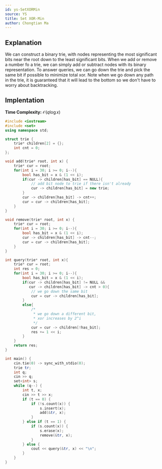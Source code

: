 ```yaml
---
id: ys-SetXORMin
source: YS
title: Set XOR-Min
author: Chongtian Ma
---
```


## Explanation

We can construct a binary trie, with nodes representing the most significant bits near the root down to the least significant bits. When we add or remove a number fo a trie, we can simply add or subtract nodes with its binary representation. To answer queries, we can go down the trie and pick the same bit if possible to minimize total xor. Note when we go down any path in the trie, it is guaranteed that it will lead to the bottom so we don't have to worry about backtracking.


## Implentation

**Time Complexity:** $\mathcal{O}(q\log x)$

<LanguageSection>

<CPPSection>

```cpp
#include <iostream>
#include <set>
using namespace std;

struct trie {
	trie* children[2] = {};
	int cnt = 0;
};

void add(trie* root, int x) {
	trie* cur = root;
	for(int i = 30; i >= 0; i--){
		bool has_bit = x & (1 << i);
		if(cur -> children[has_bit] == NULL){
			// add bit node to trie if there isn't already
			cur -> children[has_bit] = new trie;
		}
		cur -> children[has_bit] -> cnt++;
		cur = cur -> children[has_bit];
	}
}

void remove(trie* root, int x) {
	trie* cur = root;
	for(int i = 30; i >= 0; i--){
		bool has_bit = x & (1 << i);
		cur -> children[has_bit] -> cnt--;
		cur = cur -> children[has_bit];
	}
}

int query(trie* root, int x){
	trie* cur = root;
	int res = 0;
	for(int i = 30; i >= 0; i--){
		bool has_bit = x & (1 << i);
		if(cur -> children[has_bit] != NULL && 
		   cur -> children[has_bit] -> cnt > 0){
			// we go down the same bit
			cur = cur -> children[has_bit];
		}
		else{
			/*
			 * we go down a different bit,
			 * xor increases by 2^i
			 */
			cur = cur -> children[!has_bit];
			res += 1 << i;
		}
	}
	return res;
}

int main() {
	cin.tie(0) -> sync_with_stdio(0);
	trie tr;
	int q; 
	cin >> q;
	set<int> s;
	while (q--) {
		int t, x; 
		cin >> t >> x;
		if (t == 0) {
			if (!s.count(x)) {
				s.insert(x);
				add(&tr, x);
			}
		} else if (t == 1) {
			if (s.count(x)) {
				s.erase(x);
				remove(&tr, x);
			}
		} else {
			cout << query(&tr, x) << "\n";
		}
	}
}

```

</CPPSection>
</LanguageSection>
